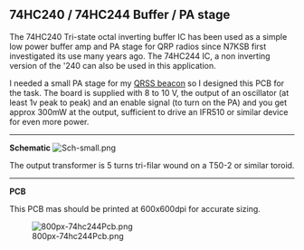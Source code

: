 
== 74HC240 / 74HC244 Buffer / PA stage ==

The 74HC240 Tri-state octal inverting buffer IC has been used as a simple low power buffer amp and PA stage for QRP radios since N7KSB first investigated its use many years ago.  The 74HC244 IC, a non inverting version of the '240 can also be used in this application.

I needed a small PA stage for my [[QRSS_Beacon |QRSS beacon]] so I designed this PCB for the task. The board is supplied with 8 to 10 V, the output of an oscillator (at least 1v peak to peak) and an enable signal (to turn on the PA) and you get approx 300mW at the output, sufficient to drive an IFR510 or similar device for even more power.

----
'''Schematic'''
[[Image:Sch-small.png]]

The output transformer is 5 turns tri-filar wound on a T50-2 or similar toroid.
----
'''PCB'''

This PCB mas should be printed at 600x600dpi for accurate sizing.

[[Image:800px-74hc244Pcb.png]]